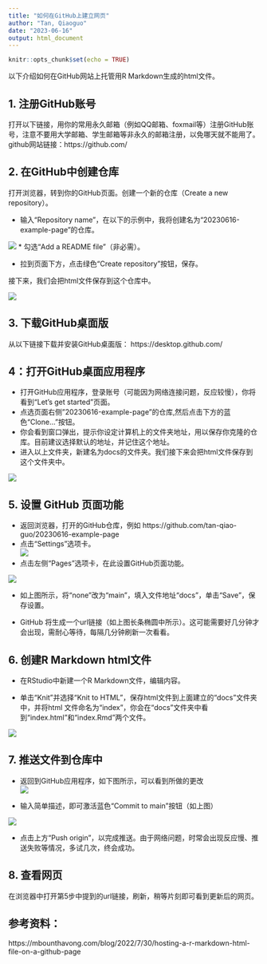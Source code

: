 ```yaml
---
title: "如何在GitHub上建立网页"
author: "Tan, Qiaoguo"
date: "2023-06-16"
output: html_document
---
```


```r
knitr::opts_chunk$set(echo = TRUE)
```

以下介绍如何在GitHub网站上托管用R Markdown生成的html文件。

## 1. 注册GitHub账号  
打开以下链接，用你的常用永久邮箱（例如QQ邮箱、foxmail等）注册GitHub账号，注意不要用大学邮箱、学生邮箱等非永久的邮箱注册，以免哪天就不能用了。
github网站链接：https://github.com/


## 2. 在GitHub中创建仓库

打开浏览器，转到你的GitHub页面。创建一个新的仓库（Create a new repository）。  

* 输入“Repository name”，在以下的示例中，我将创建名为“20230616-example-page”的仓库。  

  
![](pics/pic1.png)
* 勾选“Add a README file”（非必需）。  

* 拉到页面下方，点击绿色“Create  repository”按钮，保存。  

接下来，我们会把html文件保存到这个仓库中。


![](pics/pic1a.png)

## 3. 下载GitHub桌面版

从以下链接下载并安装GitHub桌面版：
https://desktop.github.com/

  
## 4：打开GitHub桌面应用程序
* 打开GitHub应用程序，登录账号（可能因为网络连接问题，反应较慢），你将看到“Let's get started”页面。   
* 点选页面右侧"20230616-example-page”的仓库,然后点击下方的蓝色“Clone...”按钮。  
* 你会看到窗口弹出，提示你设定计算机上的文件夹地址，用以保存你克隆的仓库。目前建议选择默认的地址，并记住这个地址。
* 进入以上文件夹，新建名为docs的文件夹。我们接下来会把html文件保存到这个文件夹中。  
  
![](pics/pic2.png)



## 5. 设置 GitHub 页面功能

* 返回浏览器，打开的GitHub仓库，例如 https://github.com/tan-qiao-guo/20230616-example-page  
* 点击“Settings”选项卡。  
![](pics/pic3.png)
* 点击左侧“Pages”选项卡，在此设置GitHub页面功能。  

![](pics/pic4.png)

* 如上图所示，将“none”改为“main”，填入文件地址“docs”，单击“Save”，保存设置。  

* GitHub 将生成一个url链接（如上图长条椭圆中所示）。这可能需要好几分钟才会出现，需耐心等待，每隔几分钟刷新一次看看。  


## 6. 创建R Markdown html文件

* 在RStudio中新建一个R Markdown文件，编辑内容。  

* 单击“Knit”并选择“Knit to HTML”，保存html文件到上面建立的“docs”文件夹中，并将html 文件命名为“index”，你会在“docs”文件夹中看到“index.html”和“index.Rmd”两个文件。  

![](pics/pic5.png)

## 7. 推送文件到仓库中  

* 返回到GitHub应用程序，如下图所示，可以看到所做的更改  
![](pics/pic6.png)

* 输入简单描述，即可激活蓝色“Commit to main”按钮（如上图）  

![](pics/pic7.png)

* 点击上方“Push origin”，以完成推送。由于网络问题，时常会出现反应慢、推送失败等情况，多试几次，终会成功。


## 8. 查看网页

在浏览器中打开第5步中提到的url链接，刷新，稍等片刻即可看到更新后的网页。




## 参考资料：

https://mbounthavong.com/blog/2022/7/30/hosting-a-r-markdown-html-file-on-a-github-page

